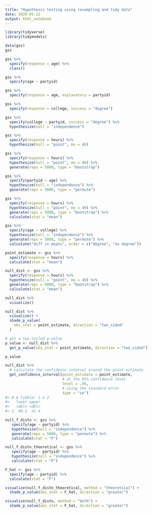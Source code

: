 ```yaml
---
title: "Hypothesis testing using resampling and tidy data"
date: 2020-05-22
output: html_notebook
---
```


```r
library(tidyverse)
library(tidymodels)
```


```r
data(gss)
gss
```

```r
gss %>%
  specify(response = age) %>%
  class()
```

```r
gss %>%
  specify(age ~ partyid)
```

```r
gss %>%
  specify(response = age, explanatory = partyid)
```

```r
gss %>% 
  specify(response = college, success = "degree")
```

```r
gss %>% 
  specify(college ~ partyid, success = "degree") %>% 
  hypothesize(null = "independence")
```

```r
gss %>% 
  specify(response = hours) %>% 
  hypothesize(null = "point", mu = 40)
```

```r
gss %>% 
  specify(response = hours) %>% 
  hypothesize(null = "point", mu = 40) %>% 
  generate(reps = 5000, type = "bootstrap")
```


```r
gss %>% 
  specify(partyid ~ age) %>% 
  hypothesize(null = "independence") %>% 
  generate(reps = 5000, type = "permute")
```

```r
gss %>%
  specify(response = hours) %>%
  hypothesize(null = "point", mu = 40) %>%
  generate(reps = 5000, type = "bootstrap") %>%
  calculate(stat = "mean")
```

```r
gss %>%
  specify(age ~ college) %>%
  hypothesize(null = "independence") %>%
  generate(reps = 5000, type = "permute") %>%
  calculate("diff in means", order = c("degree", "no degree"))
```

```r
point_estimate <- gss %>%
  specify(response = hours) %>%
  calculate(stat = "mean")

null_dist <- gss %>% 
  specify(response = hours) %>% 
  hypothesize(null = "point", mu = 40) %>% 
  generate(reps = 5000, type = "bootstrap") %>% 
  calculate(stat = "mean")
```

```r
null_dist %>% 
  visualize()
```

```r
null_dist %>% 
  visualize() +
  shade_p_value(
    obs_stat = point_estimate, direction = "two_sided"
  )
```


```r
# get a two-tailed p-value
p_value <- null_dist %>%
  get_p_value(obs_stat = point_estimate, direction = "two_sided")

p_value


```

```r
null_dist %>%
  # calculate the confidence interval around the point estimate
  get_confidence_interval(point_estimate = point_estimate,
                          # at the 95% confidence level
                          level = .95,
                          # using the standard error
                          type = "se")
#> # A tibble: 1 x 2
#>   lower upper
#>   <dbl> <dbl>
#> 1  40.1  41.4
```


```r
null_f_distn <- gss %>%
   specify(age ~ partyid) %>%
   hypothesize(null = "independence") %>%
   generate(reps = 5000, type = "permute") %>%
   calculate(stat = "F")
```


```r
null_f_distn_theoretical <- gss %>%
   specify(age ~ partyid) %>%
   hypothesize(null = "independence") %>%
   calculate(stat = "F")
```

```r
F_hat <- gss %>% 
  specify(age ~ partyid) %>%
  calculate(stat = "F")
```

```r
visualize(null_f_distn_theoretical, method = "theoretical") +
  shade_p_value(obs_stat = F_hat, direction = "greater")
```

```r
visualize(null_f_distn, method = "both") +
  shade_p_value(obs_stat = F_hat, direction = "greater")
```











